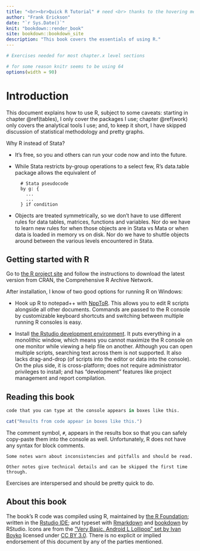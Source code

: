 ```yaml
--- 
title: "<br><br>Quick R Tutorial" # need <br> thanks to the hovering menu
author: "Frank Erickson"
date: "`r Sys.Date()`"
knit: "bookdown::render_book"
site: bookdown::bookdown_site
description: "This book covers the essentials of using R."
---
```


```r
# Exercises needed for most chapter.x level sections
```

```r
# for some reason knitr seems to be using 64
options(width = 90)
```


# Introduction

This document explains how to use R, subject to some caveats: starting in chapter \@ref(tables), I only cover the packages I use; chapter \@ref(work) only covers the analytical tools I use; and, to keep it short, I have skipped discussion of statistical methodology and pretty graphs. 

Why R instead of Stata? 

- It's free, so you and others can run your code now and into the future.
- While Stata restricts by-group operations to a select few, R's data.table package allows the equivalent of

        # Stata pseudocode
        by g: {
          ...
          ...
        } if condition

- Objects are treated symmetrically, so we don't have to use different rules for data tables, matrices, functions and variables. Nor do we have to learn new rules for when those objects are in Stata vs Mata or when data is loaded in memory vs on disk. Nor do we have to shuttle objects around between the various levels encountered in Stata.


## Getting started with R

Go to [the R project site](https://www.r-project.org/) and follow the instructions to download the latest version from CRAN, the Comprehensive R Archive Network.

After installation, I know of two good options for running R on Windows:

- Hook up R to notepad++ with [NppToR](https://sourceforge.net/projects/npptor/). This allows you to edit R scripts alongside all other documents. Commands are passed to the R console by customizable keyboard shortcuts and switching between multiple running R consoles is easy.

- Install [the Rstudio development environment](https://www.rstudio.com/). It puts everything in a monolithic window, which means you cannot maximize the R console on one monitor while viewing a help file on another. Although you can open multiple scripts, searching text across them is not supported. It also lacks drag-and-drop (of scripts into the editor or data into the console). On the plus side, it is cross-platform; does not require administrator privileges to install; and has "development" features like project management and report compilation.

## Reading this book

```r
code that you can type at the console appears in boxes like this.
```
```r
cat("Results from code appear in boxes like this.")
```

The comment symbol, `#`, appears in the results box so that you can safely copy-paste them into the console as well. Unfortunately, R does not have any syntax for block comments.

```block2
Some notes warn about inconsistencies and pitfalls and should be read.
```


```block2
Other notes give technical details and can be skipped the first time through.
```

Exercises are interspersed and should be pretty quick to do.

## About this book

The book's R code was compiled using R, maintained by [the R Foundation](https://www.r-project.org/); written in the [Rstudio IDE](https://www.rstudio.com/products/rstudio/); and typeset with [Rmarkdown](http://rmarkdown.rstudio.com/) and [bookdown](https://bookdown.org/) by RStudio. Icons are from the ["Very Basic. Android L Lollipop" set by Ivan Boyko](https://www.iconfinder.com/iconsets/very-basic-android-l-lollipop) licensed under [CC BY 3.0](https://creativecommons.org/licenses/by/3.0/). There is no explicit or implied endorsement of this document by any of the parties mentioned.



